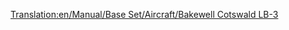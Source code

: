 [[Translation:en/Manual/Base Set/Aircraft/Bakewell Cotswald LB-3]]

{{it/Manuale/Set base/Aeromobili/StatAeroplani|Name=Bakewell Cotswald LB-3
|Image=[[File:en/Manual/Base Set/Aircraft/DouglasDC-3Dakota.png|Bakewell Cotswald]]
|Costo=81.838
|Velocità=475 km/h
|Annuale=7.332
|Progettato=1933
|Vita=30
|Capacità=30 passeggeri e 6 sacchi postali
|Riadattabile=
*36 sacchi postali
*18 casse di beni
*9 tonnellate di cibo, borse di valori o sacchi di oro/diamanti
|Descrizione=Il Bakewell Cotswald LB-3 è un piccolo aereo progettato per piccoli aeroporti.
|Real-life=[https://it.wikipedia.org/wiki/Douglas_DC-3 Douglas DC-3]
}}